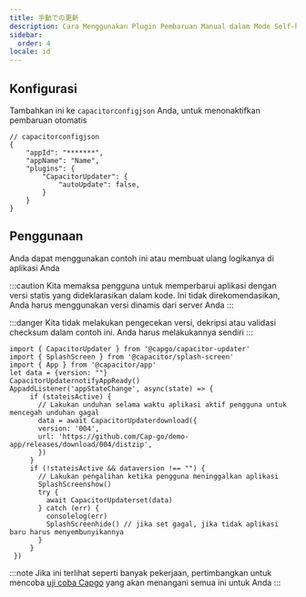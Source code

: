 ```yaml
---
title: 手動での更新
description: Cara Menggunakan Plugin Pembaruan Manual dalam Mode Self-hosted
sidebar:
  order: 4
locale: id
---
```


## Konfigurasi

Tambahkan ini ke ``capacitorconfigjson`` Anda, untuk menonaktifkan pembaruan otomatis
```tsx
// capacitorconfigjson
{
	"appId": "*******",
	"appName": "Name",
	"plugins": {
		"CapacitorUpdater": {
			"autoUpdate": false,
		}
	}
}
```

## Penggunaan

Anda dapat menggunakan contoh ini atau membuat ulang logikanya di aplikasi Anda

:::caution
Kita memaksa pengguna untuk memperbarui aplikasi dengan versi statis yang dideklarasikan dalam kode. Ini tidak direkomendasikan, Anda harus menggunakan versi dinamis dari server Anda
:::

:::danger
Kita tidak melakukan pengecekan versi, dekripsi atau validasi checksum dalam contoh ini. Anda harus melakukannya sendiri
:::

```tsx
import { CapacitorUpdater } from '@capgo/capacitor-updater'
import { SplashScreen } from '@capacitor/splash-screen'
import { App } from '@capacitor/app'
let data = {version: ""}
CapacitorUpdaternotifyAppReady()
AppaddListener('appStateChange', async(state) => {
     if (stateisActive) {
       // Lakukan unduhan selama waktu aplikasi aktif pengguna untuk mencegah unduhan gagal
       data = await CapacitorUpdaterdownload({
       version: '004',
       url: 'https://github.com/Cap-go/demo-app/releases/download/004/distzip',
       })
     }
     if (!stateisActive && dataversion !== "") {
       // Lakukan pengalihan ketika pengguna meninggalkan aplikasi
       SplashScreenshow()
       try {
         await CapacitorUpdaterset(data)
       } catch (err) {
         consolelog(err)
         SplashScreenhide() // jika set gagal, jika tidak aplikasi baru harus menyembunyikannya
       }
     }
 })
```

:::note
Jika ini terlihat seperti banyak pekerjaan, pertimbangkan untuk mencoba [uji coba Capgo](https://capgo.app/register/) yang akan menangani semua ini untuk Anda
:::
